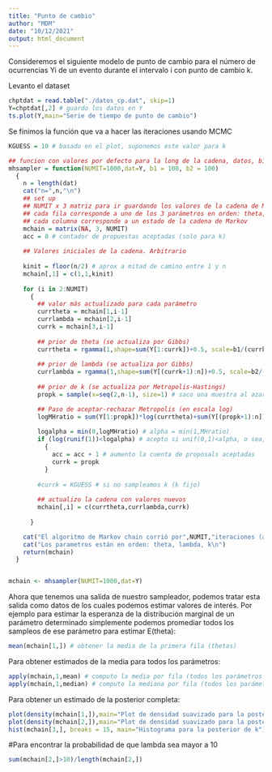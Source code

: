 ---
title: "Punto de cambio"
author: "MDM"
date: "10/12/2021"
output: html_document
---

Consideremos el siguiente modelo de punto de cambio para el número de ocurrencias Yi de un evento
durante el intervalo i con punto de cambio k.

Levanto el dataset

```{r}
chptdat = read.table("./datos_cp.dat", skip=1)
Y=chptdat[,2] # guardo los datos en Y
ts.plot(Y,main="Serie de tiempo de punto de cambio")
```
Se finimos la función que va a hacer las iteraciones usando MCMC


```{r}
KGUESS = 10 # basado en el plot, suponemos este valor para k

## funcion con valores por defecto para la long de la cadena, datos, b1, b2
mhsampler = function(NUMIT=1000,dat=Y, b1 = 100, b2 = 100) 
  {
    n = length(dat)
    cat("n=",n,"\n")
    ## set up
    ## NUMIT x 3 matriz para ir guardando los valores de la cadena de Markov
    ## cada fila corresponde a uno de los 3 parámetros en orden: theta,lambda,k
    ## cada columna corresponde a un estado de la cadena de Markov
    mchain = matrix(NA, 3, NUMIT)
    acc = 0 # contador de propuestas aceptadas (solo para k)
    
    ## Valores iniciales de la cadena. Arbitrario
    
    kinit = floor(n/2) # aprox a mitad de camino entre 1 y n
    mchain[,1] = c(1,1,kinit)
    
    for (i in 2:NUMIT)
      {
        ## valor más actualizado para cada parámetro
        currtheta = mchain[1,i-1]
        currlambda = mchain[2,i-1]
        currk = mchain[3,i-1]
        
        ## prior de theta (se actualiza por Gibbs)
        currtheta = rgamma(1,shape=sum(Y[1:currk])+0.5, scale=b1/(currk*b1+1))
        
        ## prior de lambda (se actualiza por Gibbs)
        currlambda = rgamma(1,shape=sum(Y[(currk+1):n])+0.5, scale=b2/((n-currk)*b2+1))
        
        ## prior de k (se actualiza por Metropolis-Hastings)
        propk = sample(x=seq(2,n-1), size=1) # saco una muestra al azar de uniforme{2,..(n-1)}

        ## Paso de aceptar-rechazar Metropolis (en escala log)
        logMHratio = sum(Y[1:propk])*log(currtheta)+sum(Y[(propk+1):n])*log(currlambda)-propk*currtheta- (n-propk)*currlambda - (sum(Y[1:currk])*log(currtheta)+sum(Y[(currk+1):n])*log(currlambda)-currk*currtheta- (n-currk)*currlambda)
        
        logalpha = min(0,logMHratio) # alpha = min(1,MHratio)
        if (log(runif(1))<logalpha) # acepto si unif(0,1)<alpha, o sea, acepto con probabilidad alpha, si no permanece en mismo estado
          {
            acc = acc + 1 # aumento la cuenta de proposals aceptadas
            currk = propk
          }
        
        #currk = KGUESS # si no sampleamos k (k fijo)
        
        ## actualizo la cadena con valores nuevos
        mchain[,i] = c(currtheta,currlambda,currk)
        
      }

    cat("El algoritmo de Markov chain corrió por",NUMIT,"iteraciones (acc.rate_k =",acc/(NUMIT-1),")\n")
    cat("Los parametros están en orden: theta, lambda, k\n")
    return(mchain)
  }


mchain <- mhsampler(NUMIT=1000,dat=Y)

```

Ahora que tenemos una salida de nuestro sampleador, podemos tratar esta salida como datos de los cuales podemos estimar valores de interés. Por ejemplo para estimar la esperanza de la distribución marginal de un parámetro determinado simplemente podemos promediar todos los sampleos de ese parámetro para estimar E(theta):

```{r}
mean(mchain[1,]) # obtener la media de la primera fila (thetas)
```

Para obtener estimados de la media para todos los parámetros:
```{r}
apply(mchain,1,mean) # computo la media por fila (todos los parámetros a la vez)
apply(mchain,1,median) # computo la mediana por fila (todos los parámetros a la vez)
```

Para obtener un estimado de la posterior completa:

```{r}
plot(density(mchain[1,]),main="Plot de densidad suavizado para la posterior de theta")
plot(density(mchain[2,]),main="Plot de densidad suavizado para la posterior de lambda")
hist(mchain[3,], breaks = 15, main="Histograma para la posterior de k")
```


#Para encontrar la probabilidad de que lambda sea mayor a 10
```{r}
sum(mchain[2,]>10)/length(mchain[2,])
```
